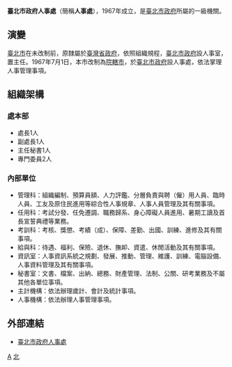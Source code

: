 {{中華民國政府部門基礎資訊
|部門名稱       = 臺北市政府人事處
|外文名稱       = Department of Personnel, <br>Taipei City Government
|外文語言       = 英語
|部門標誌       = Emblem of Taipei City.svg
|代表圖像       = 
|代表圖像名稱   =  
|首長職銜       = 處長
|首長姓名       = [[張建智|張建智]]
|副首長職銜     = 副處長
|副首長姓名     = [[李花書|李花書]]
|副首長姓名二   = 
|副首長姓名三   = 
|副首長職銜二   = 
|副首長二姓名   = 
|副首長二姓名二 = 
|副首長二姓名三 = 
|秘書長職銜     = 主任秘書
|秘書長姓名     = 蘇青雲
|秘書長姓名二   = 
|秘書長姓名三   = 
|副秘書長職銜   = 專門委員
|副秘書長姓名   = 李季燕
|副秘書長姓名二 = 
|副秘書長姓名三 = 
|任命者姓名     = 
|成立日期       = 1967年7月1日
|解散日期       = 
|所屬部門       = [[臺北市政府|臺北市政府]]
|組織編制       = 
|授權法源       = 
|員額任期       = 
|員額           = 
|年度預算額     = 
|地址           = 11008[[台北市|台北市]][[信義區_(臺北市)|信義區]]市府路1號11樓南區
|電話           = +886 2 2720-8889
|網站           = http://www.dop.taipei.gov.tw/
|備註           = 
}}
'''臺北市政府人事處'''（簡稱'''人事處'''），1967年成立，是[[臺北市政府|臺北市政府]]所屬的一級機關。

== 演變 ==
[[臺北市|臺北市]]在未改制前，原隸屬於[[臺灣省政府|臺灣省政府]]，依照組織規程，[[臺北市政府|臺北市政府]]設人事室，置主任。1967年7月1日，本市改制為[[院轄市|院轄市]]，於[[臺北市政府|臺北市政府]]設人事處，依法掌理人事管理事項。 
== 組織架構 ==
===處本部===
*處長1人
*副處長1人
*主任秘書1人
*專門委員2人

===內部單位===
*管理科：組織編制、預算員額、人力評鑑、分層負責與聘（僱）用人員、臨時人員、工友及原住民進用等綜合性人事規章、人事人員管理及其有關事項。
*任用科：考試分發、任免遷調、職務歸系、身心障礙人員進用、暑期工讀及首長宣誓典禮等業務。
*考訓科：考核、獎懲、考績（成）、保障、差勤、出國、訓練、進修及其有關事項。
*給與科：待遇、福利、保險、退休、撫卹、資遣、休閒活動及其有關事項。
*資訊室：人事資訊系統之規劃、發展、推動、管理、維護、訓練、電腦設備、人事資料管理及其有關事項。
*秘書室：文書、檔案、出納、總務、財產管理、法制、公關、研考業務及不屬其他各單位事項。
*主計機構：依法辦理歲計、會計及統計事項。
*人事機構：依法辦理人事管理事項。

== 外部連結 ==
* [https://web.archive.org/web/20120403235116/http://www.dop.taipei.gov.tw/ 臺北市政府人事處]{{zh}}{{en}}

{{臺北市政府所屬機關}}

[[Category:台北市政府|A]]
[[Category:臺北市信義區的政府機關|北]]